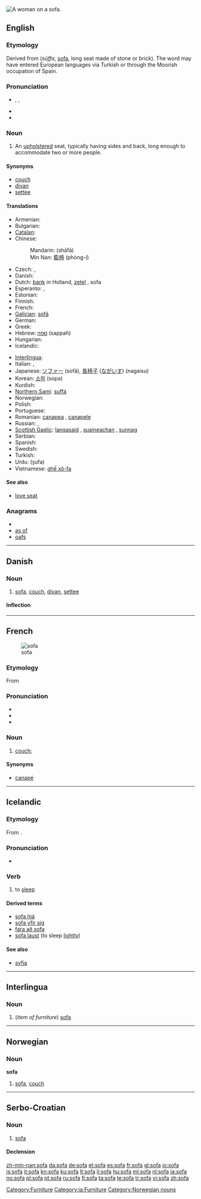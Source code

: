 [[Image:Edouard Manet 042.jpg|thumb|right|A woman on a sofa.]]
{{also|Sofa|sofá|sofà|sófa}}
==English==
{{wikipedia}}

===Etymology===
Derived from {{etyl|ar}} {{Arab|[[صفة]]}} (''súffa'', [[sofa]], long seat made of stone or brick). The word may have entered European languages via Turkish or through the Moorish occupation of Spain.

===Pronunciation===
* {{enPR|sō'fə}}, {{IPA|/ˈsəʊfə/}}, {{SAMPA|/"s@Uf@/}}
* {{audio|en-us-sofa.ogg|Audio (US)}}
* {{rhymes|əʊfə}}

===Noun===
{{en-noun}}

# An [[upholster]]ed seat, typically having sides and back, long enough to accommodate two or more people.

====Synonyms====
* [[couch]]
* [[divan]]
* [[settee]]

====Translations====
{{trans-top|upholstered seat}}
* Armenian: {{t-|hy|բազմոց|tr=bazmoc’}}
* Bulgarian: {{t+|bg|диван|n|tr=divan}}
* [[Catalan]]: {{t+|ca|sofà|m}}
* Chinese:
*: Mandarin: {{zh-ts|[[沙發]]|[[沙发]]}} (shāfā)
*: Min Nan: [[膨椅]] (phòng-í)
* Czech: {{t-|cs|pohovka|f}}, {{t-|cs|gauč|m}}
* Danish: {{t+|da|sofa}}
* Dutch: [[bank]] {{f}} {{m}} in Holland, [[zetel]] {{m}}, sofa {{m}}
* Esperanto: {{t-|eo|kanapo|xs=Esperanto}},  {{t-|eo|sofo|xs=Esperanto}}
* Estonian: {{t-|et|sohva}}
* Finnish: {{t+|fi|sohva}}
* French: {{t+|fr|canapé|m}}
* [[Galician]]: [[sofá]] {{m}}
* German: {{t+|de|Sofa|n}}
* Greek: {{t+|el|καναπές|m|tr=kanapés}}
* Hebrew: [[ספה]] (sappah) {{f}}
* Hungarian: {{t+|hu|dívány}}
* Icelandic: {{t+|is|sófi|m}}
{{trans-mid}}
* [[Interlingua]]: {{t-|ia|sofa|xs=Interlingua}}
* Italian: {{t+|it|divano|m}}, {{t-|it|sofà|m}}
* Japanese: [[ソファー]] (sofā), [[長椅子]] ([[ながいす]]) (nagaisu)
* Korean: [[소파]] (sopa)
* Kurdish: {{t+|ku|qenepe}}
* [[Northern Sami]]: [[suffá]]
* Norwegian: {{t+|no|sofa}}
* Polish: {{t+|pl|kanapa|f}}
* Portuguese: {{t+|pt|sofá|m}}
* Romanian: [[canapea]] {{f}}, [[canapele]] {{f|p}}
* Russian: {{t+|ru|софа|f|tr=sofá}}, {{t+|ru|диван|m|tr=diván}}
* [[Scottish Gaelic]]: [[langasaid]] {{f}}, [[suaineachan]] {{m}}, [[sunnag]] {{f}}
* Serbian: {{t-|sr|ležaj|m}}
* Spanish: {{t+|es|sofá|m}}
* Swedish: {{t+|sv|soffa|c}}
* Turkish: {{t+|tr|kanepe}}
* Urdu: {{ur-Arab|[[صوفہ]]}} (s̱ufa)
* Vietnamese: [[ghế xô-fa]]
{{trans-bottom}}

====See also====
* [[love seat]]

===Anagrams===
* {{alphagram|afos}}
* [[as of#English|as of]]
* [[oafs#English|oafs]]

[[Category:Furniture]]

----

==Danish==
{{wikipedia|lang=da}}

===Noun===
{{da-noun|en|er}}

# [[sofa#English|sofa]], [[couch]], [[divan]], [[settee]]

====Inflection====
{{da-noun-infl|en|er}}

----

==French==
[[Image:Edouard Manet 042.jpg|thumb|sofa]]

===Etymology===
From {{etyl|en|fr}} {{term|sofa|lang=en}}

===Pronunciation===
* {{IPA|/so.fa/|lang=fr}}
* {{rhymes|a|lang=fr}}
* {{homophones|sofas|lang=fr}}

===Noun===
{{fr-noun|m}}

# [[couch]]; {{l|en|sofa}}

====Synonyms====
* {{sense|couch}} [[canapé]]

----

==Icelandic==

===Etymology===
From {{etyl|non|is}} {{term|sofa|lang=non}}.

===Pronunciation===
* {{IPA|/ˈsɔːva/|lang=is}}
*: {{rhymes|ɔːva|lang=is}}

===Verb===
{{is-verb-strong|svaf|sváfum|sofið}}

# to [[sleep]]

====Derived terms====
* [[sofa hjá]]
* [[sofa yfir sig]]
* [[fara að sofa]]
* [[sofa laust]] (to sleep [[lightly]])

====See also====
* [[syfja]]

----

==Interlingua==

===Noun===
{{ia-noun|s}}

# (''item of furniture'') [[#English|sofa]]

[[Category:ia:Furniture]]

----

==Norwegian==

===Noun===
'''sofa'''

# [[#English|sofa]], [[couch]]

[[Category:Norwegian nouns]]

----

==Serbo-Croatian==

===Noun===
{{sh-noun|g=f|head=sòfa|r|софа|со̀фа}}

# [[#English|sofa]]

====Declension====
{{sh-decl-noun
|sofa|sofe
|sofe|sofa
|sofi|sofama
|sofu|sofe
|sofo|sofe
|sofi|sofama
|sofom|sofama
}}

[[zh-min-nan:sofa]]
[[da:sofa]]
[[de:sofa]]
[[et:sofa]]
[[es:sofa]]
[[fr:sofa]]
[[gl:sofa]]
[[io:sofa]]
[[is:sofa]]
[[it:sofa]]
[[kn:sofa]]
[[ku:sofa]]
[[lt:sofa]]
[[li:sofa]]
[[hu:sofa]]
[[ml:sofa]]
[[nl:sofa]]
[[ja:sofa]]
[[no:sofa]]
[[pl:sofa]]
[[pt:sofa]]
[[ru:sofa]]
[[fi:sofa]]
[[ta:sofa]]
[[te:sofa]]
[[tr:sofa]]
[[vi:sofa]]
[[zh:sofa]]